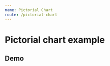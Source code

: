 ```yaml
---
name: Pictorial Chart
route: /pictorial-chart
---
```



# Pictorial chart example

## Demo
<Playground>
    <div style={ { width: 300} }>
        <PictorialChart
            grid={ { bottom: '10%' } }
            height={ 500 }
            tooltip={{ label: 'acidents', labelComplement: 10}}
            data={ 
                [{ 
                    value: 10,
                    symbol: 
                        'path://M155.396 111.987V94.0134C155.396 ' +
                        '90.1956 152.331 87.1007 148.55 ' +
                        '87.1007H117.403L117.06 55.302C117.06 ' +
                        '51.4842 113.996 48.3893 110.215 ' +
                        '48.3893H102V157.611H110.215C113.996 ' +
                        '157.611 117.06 154.516 117.06 ' +
                        '150.698V118.899H148.55C152.331 118.899 ' +
                        '155.396 115.804 155.396 111.987Z' +
                        'M102 206C45.667 206 0 159.885 0 ' +
                        '103C0 46.1147 45.667 0 102 ' +
                        '0V29.1442C61.6066 29.1442 28.8612 ' +
                        '62.2106 28.8612 103C28.8612 143.789 ' +
                        '61.6066 176.856 102 176.856V206Z' +
                        'M102 206C158.333 206 204 159.885 204 ' +
                        '103C204 46.1147 158.333 0 102 ' +
                        '0V29.1442C142.393 29.1442 175.139 ' +
                        '62.2106 175.139 103C175.139 143.789 ' +
                        '142.393 176.856 102 176.856V206Z' +
                        'M48.604 111.987V94.0134C48.604 ' +
                        '90.1956 51.6689 87.1007 55.4497 ' +
                        '87.1007H86.5973L86.9396 55.302C86.9396 ' +
                        '51.4842 90.0045 48.3893 93.7852 ' +
                        '48.3893L102 48.3893V157.611L93.7852 ' +
                        '157.611C90.0045 157.611 86.9396 ' +
                        '154.516 86.9396 150.698V118.899H55.4497C51.6689 ' +
                        '118.899 48.604 115.804 48.604 111.987Z'
                }]
            }
        />
    </div>
</Playground>